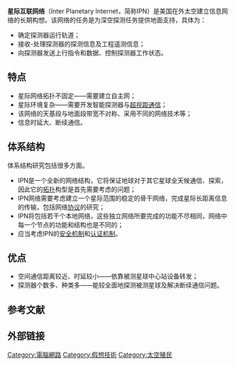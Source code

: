 {{unreferenced|time=2019-02-12T06:15:30+00:00}}
{{區域網絡}}
{{NoteTA|G1=IT}}

'''星际互联网络'''（Inter Planetary Internet，简称IPN）是美国在外太空建立信息网络的长期构想。该网络的任务是为深空探测任务提供地面支持，具体为：
*确定探测器运行轨道；
*接收-处理探测器的探测信息及工程遥测信息；
*向探测器发送上行指令和数据、控制探测器工作状态。

==特点==
*星际网络拓扑不固定——需要建立自主网；
*星际环境复杂——需要开发智能探测器与[[超视距通信|超视距通信]]；
*该网络的天基段与地面段带宽不对称、采用不同的网络技术等；
*信息时延大、断续通信。

==体系结构==
体系结构研究包括很多方面。
*IPN是一个全新的网络结构，它将保证地球对于其它星球全天候通信、探索，因此它的[[拓扑|拓扑]]构型是首先需要考虑的问题；
*IPN网络需要考虑建立一个星际范围的稳定的骨干网络，完成星际长距离信息的传输，包括网络[[协议|协议]]的研究；
*IPN将包括若干个本地网络，这些独立网络所要完成的功能不尽相同，网络中每一个节点的功能和结构也是不同的；
*应当考虑IPN的[[安全机制|安全机制]]和[[认证机制|认证机制]]。 

==优点==
*空间通信距离较近、时延较小——依靠被测星球中心站设备转发；
*探测器个数多、种类多——能较全面地探测被测星球及解决断续通信问题。

==参考文献==

==外部链接==

{{軌道}}

[[Category:電腦網路|Category:電腦網路]]
[[Category:假想技術|Category:假想技術]]
[[Category:太空殖民|Category:太空殖民]]